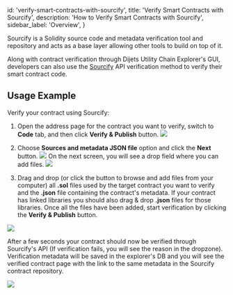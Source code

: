 
  id: 'verify-smart-contracts-with-sourcify',
  title: 'Verify Smart Contracts with Sourcify',
  description: 'How to Verify Smart Contracts with Sourcify',
  sidebar_label: 'Overview',
}

Sourcify is a Solidity source code and metadata verification tool and repository and acts as a base layer allowing other tools to build on top of it.

Along with contract verification through Dijets Utility Chain Explorer's GUI, developers can also use the [Sourcify](https://sourcify.dev/) API verification method to verify their smart contract code.

## Usage Example

Verify your contract using Sourcify:

1. Open the address page for the contract you want to verify, switch to **Code** tab, and then click  **Verify & Publish** button. ![](/docs/img/verify2.png)

2. Choose **Sources and metadata JSON file** option and click the **Next** button. ![](/docs/img/json-files.png) On the next screen, you will see a drop field where you can add files. ![](/docs/img/drop-files.png)

3. Drag and drop (or click the button to browse and add files from your computer) all **.sol** files used by the target contract you want to verify and the **.json** file containing the contract's metadata. If your contract has linked libraries you should also drag & drop **.json** files for those libraries. Once all the files have been added, start verification by clicking the **Verify & Publish** button.


![](/docs/img/filed-added.png)

After a few seconds your contract should now be verified through Sourcify's API (If verification fails, you will see the reason in the dropzone). Verification metadata will be saved in the explorer's DB and you will see the verified contract page with the link to the same metadata in the Sourcify contract repository.

![](/docs/img/contract-verified.png)



